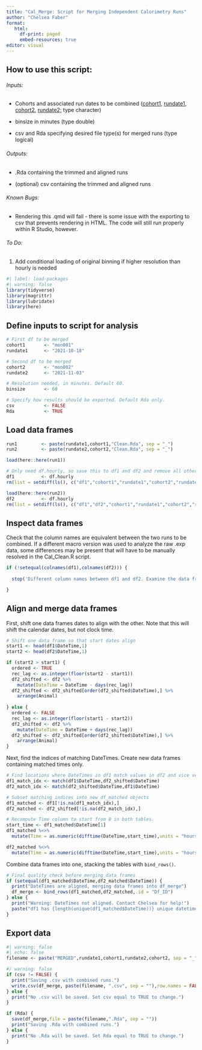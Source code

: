 ```yaml
---
title: "Cal_Merge: Script for Merging Independent Calorimetry Runs"
author: "Chelsea Faber"
format: 
   html:
     df-print: paged
     embed-resources: true
editor: visual
---
```


## How to use this script:

###### Inputs:

-   Cohorts and associated run dates to be combined ([cohort1]{.underline}, [rundate1]{.underline}, [cohort2]{.underline}, [rundate2;]{.underline} type character)

-   binsize in minutes (type double)

-   csv and Rda specifying desired file type(s) for merged runs (type logical)

###### Outputs:

-   .Rda containing the trimmed and aligned runs

-   (optional) csv containing the trimmed and aligned runs

###### Known Bugs:

-   Rendering this .qmd will fail - there is some issue with the exporting to csv that prevents rendering in HTML. The code will still run properly within R Studio, however.

###### To Do:

1.  Add conditional loading of original binning if higher resolution than hourly is needed

```r
#| label: load-packages
#| warning: false
library(tidyverse)
library(magrittr)
library(lubridate)
library(here)
```

## Define inputs to script for analysis

```r
# First df to be merged
cohort1       <- "mon001" 
rundate1      <- "2021-10-18" 

# Second df to be merged
cohort2       <- "mon002" 
rundate2      <- "2021-11-03" 

# Resolution needed, in minutes. Default 60.
binsize       <- 60

# Specify how results should be exported. Default Rda only.
csv           <- FALSE
Rda           <- TRUE
```

## Load data frames

```r
run1         <- paste(rundate1,cohort1,"Clean.Rda", sep = "_")
run2         <- paste(rundate2,cohort2,"Clean.Rda", sep = "_")

load(here::here(run1))

# Only need df.hourly, so save this to df1 and df2 and remove all other data from workspace
df1          <- df.hourly
rm(list = setdiff(ls(), c("df1","cohort1","rundate1","cohort2","rundate2", "run2","Rda","csv")))

load(here::here(run2))
df2          <- df.hourly
rm(list = setdiff(ls(), c("df1","df2","cohort1","rundate1","cohort2","rundate2","Rda","csv")))
```

## Inspect data frames

Check that the column names are equivalent between the two runs to be combined. If a different macro version was used to analyze the raw .exp data, some differences may be present that will have to be manually resolved in the Cal_Clean.R script.

```r
if (!setequal(colnames(df1),colnames(df2))) {
  
  stop('Different column names between df1 and df2. Examine the data frames and rerun raw data through Cal_Clean.R if necessary.')

}
```

## Align and merge data frames

First, shift one data frames dates to align with the other. Note that this will shift the calendar dates, but not clock time.

```r
# Shift one data frame so that start dates align
start1 <- head(df1$DateTime,1)
start2 <- head(df2$DateTime,1)

if (start2 > start1) {
  ordered <- TRUE
  rec_lag <- as.integer(floor(start2 - start1))
  df2_shifted <- df2 %>% 
    mutate(DateTime = DateTime - days(rec_lag))
  df2_shifted <- df2_shifted[order(df2_shifted$DateTime),] %>%
    arrange(Animal)
  
} else {
  ordered <- FALSE
  rec_lag <- as.integer(floor(start1 - start2))
  df2_shifted <- df2 %>% 
    mutate(DateTime = DateTime + days(rec_lag))
  df2_shifted <- df2_shifted[order(df2_shifted$DateTime),] %>%
    arrange(Animal)
}
```

Next, find the indices of matching DateTimes. Create new data frames containing matched times only.

```r
# Find locations where DateTimes in df1 match values in df2 and vice versa
df1_match_idx <- match(df1$DateTime,df2_shifted$DateTime)
df2_match_idx <- match(df2_shifted$DateTime,df1$DateTime)

# Subset matching indices into new df_matched objects
df1_matched <- df1[!is.na(df1_match_idx),]
df2_matched <- df2_shifted[!is.na(df2_match_idx),]

# Recompute Time column to start from 0 in both tables.
start_time <- df1_matched$DateTime[1]
df1_matched %<>%
  mutate(Time = as.numeric(difftime(DateTime,start_time),units = "hours"))

df2_matched %<>%
  mutate(Time = as.numeric(difftime(DateTime,start_time),units = "hours"))
```

Combine data frames into one, stacking the tables with `bind_rows()`.

```r
# Final quality check before merging data frames
if (setequal(df1_matched$DateTime,df2_matched$DateTime)) {
  print("DateTimes are aligned, merging data frames into df_merge")
  df_merge <- bind_rows(df1_matched,df2_matched,.id = "Df_ID")
} else {
  print("Warning: DateTimes not aligned. Contact Chelsea for help!")
  paste("df1 has {length(unique(df1_matched$DateTime))} unique datetimes, while df2 has {length(unique(df2_matched$DateTime))} unique datetimes.")
}
```

## Export data

```r
#| warning: false
#| echo: false
filename <- paste("MERGED",rundate1,cohort1,rundate2,cohort2, sep = "_")

#/ warning: false
if (csv != FALSE) {
  print("Saving .csv with combined runs.")
  write.csv(df_merge, paste(filename, ".csv", sep = ""),row.names = FALSE)
} else {
  print("No .csv will be saved. Set csv equal to TRUE to change.")
}

if (Rda) {
  save(df_merge,file = paste(filename,".Rda", sep = ""))
  print("Saving .Rda with combined runs.")
} else {
  print("No .Rda will be saved. Set Rda equal to TRUE to change.")
}
```
